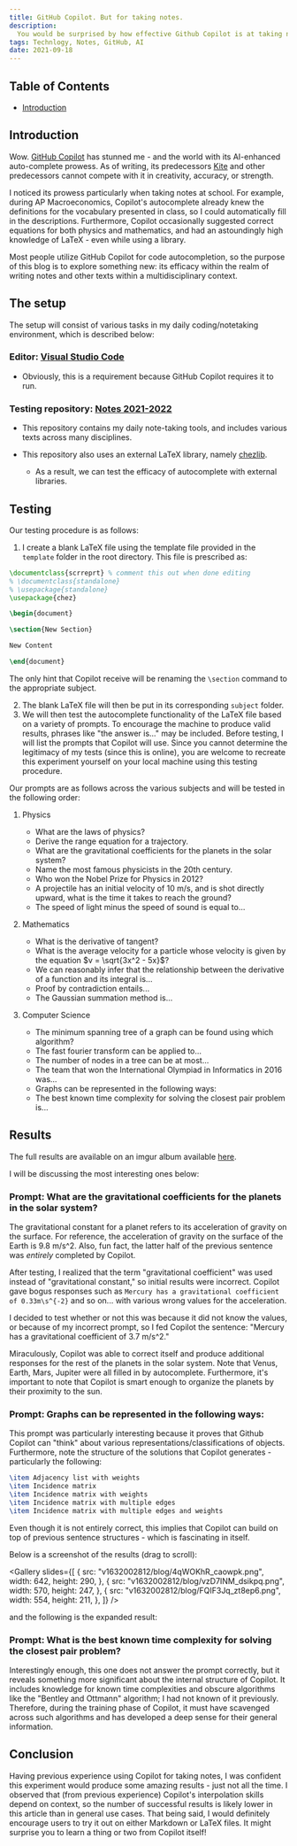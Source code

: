 ```yaml
---
title: GitHub Copilot. But for taking notes.
description:
  You would be surprised by how effective Github Copilot is at taking notes.
tags: Technlogy, Notes, GitHub, AI
date: 2021-09-18
---
```


<NextImage
	src="v1631996704/resources_recitation_example_zen_qxxob8.gif"
	width={1920}
	height={1080}
/>

## Table of Contents

- [Introduction](##Introduction)

## Introduction

Wow. [GitHub Copilot](https://copilot.github.com/) has stunned me - and the
world with its AI-enhanced auto-complete prowess. As of writing, its
predecessors [Kite](https://kite.com) and other predecessors cannot compete with
it in creativity, accuracy, or strength.

I noticed its prowess particularly when taking notes at school. For example,
during AP Macroeconomics, Copilot's autocomplete already knew the definitions for
the vocabulary presented in class, so I could automatically fill in the
descriptions. Furthermore, Copilot occasionally suggested correct equations
for both physics and mathematics, and had an astoundingly high knowledge of
LaTeX - even while using a library.

Most people utilize GitHub Copilot for code autocompletion, so the purpose of
this blog is to explore something new: its efficacy within the realm of writing
notes and other texts within a multidisciplinary context.

## The setup

The setup will consist of various tasks in my daily coding/notetaking
environment, which is described below:

### Editor: **[Visual Studio Code](https://code.visualstudio.com/)**

- Obviously, this is a requirement because GitHub Copilot requires it to run.

### Testing repository: **[Notes 2021-2022](https://github.com/nwatx/Notes-2021-2022)**

- This repository contains my daily note-taking tools, and includes various
  texts across many disciplines.

- This repository also uses an external LaTeX library, namely
  [chezlib](https://github.com/chezbgone/chez-sty).
  - As a result, we can test the efficacy of autocomplete with external
    libraries.

## Testing

Our testing procedure is as follows:

1. I create a blank LaTeX file using the template file provided in the
   `template` folder in the root directory. This file is prescribed as:

```tex
\documentclass{scrreprt} % comment this out when done editing
% \documentclass{standalone}
% \usepackage{standalone}
\usepackage{chez}

\begin{document}

\section{New Section}

New Content

\end{document}
```

The only hint that Copilot receive will be renaming the `\section` command to
the appropriate subject.

2. The blank LaTeX file will then be put in its corresponding `subject` folder.
3. We will then test the autocomplete functionality of the LaTeX file based on a
   variety of prompts. To encourage the machine to produce valid results,
   phrases like "the answer is..." may be included. Before testing, I will list
   the prompts that Copilot will use. Since you cannot determine the legitimacy
   of my tests (since this is online), you are welcome to recreate this
   experiment yourself on your local machine using this testing procedure.

Our prompts are as follows across the various subjects and will be tested in the
following order:

1. Physics

   - What are the laws of physics?
   - Derive the range equation for a trajectory.
   - What are the gravitational coefficients for the planets in the solar
     system?
   - Name the most famous physicists in the 20th century.
   - Who won the Nobel Prize for Physics in 2012?
   - A projectile has an initial velocity of $10$ m/s, and is shot directly
     upward, what is the time it takes to reach the ground?
   - The speed of light minus the speed of sound is equal to...

2. Mathematics

   - What is the derivative of tangent?
   - What is the average velocity for a particle whose velocity is given by the
     equation $v = \sqrt{3x^2 - 5x}$?
   - We can reasonably infer that the relationship between the derivative of a
     function and its integral is...
   - Proof by contradiction entails...
   - The Gaussian summation method is...

3. Computer Science

   - The minimum spanning tree of a graph can be found using which algorithm?
   - The fast fourier transform can be applied to...
   - The number of nodes in a tree can be at most...
   - The team that won the International Olympiad in Informatics in 2016 was...
   - Graphs can be represented in the following ways:
   - The best known time complexity for solving the closest pair problem is...

## Results

The full results are available on an imgur album available
[here](https://imgur.com/a/zES3rTA).

I will be discussing the most interesting ones below:

### Prompt: What are the gravitational coefficients for the planets in the solar system?

The gravitational constant for a planet refers to its acceleration of gravity on
the surface. For reference, the acceleration of gravity on the surface of the
Earth is 9.8 m/s^2. Also, fun fact, the latter half of the previous sentence was
_entirely_ completed by Copilot.

After testing, I realized that the term "gravitational coefficient" was used
instead of "gravitational constant," so initial results were incorrect. Copilot
gave bogus responses such as
`Mercury has a gravitational coefficient of 0.33m\s^{-2}` and so on... with
various wrong values for the acceleration.

I decided to test whether or not this was because it did not know the values, or
because of my incorrect prompt, so I fed Copilot the sentence: "Mercury has a
gravitational coefficient of $3.7$ m/s^2."

Miraculously, Copilot was able to correct itself and produce additional
responses for the rest of the planets in the solar system. Note that Venus,
Earth, Mars, Jupiter were all filled in by autocomplete. Furthermore, it's
important to note that Copilot is smart enough to organize the planets by their
proximity to the sun.

<NextImage
	src="v1632000577/blog/y9DE4zY_fkcke2.png"
	width={1387}
	height={470}
/>

### Prompt: Graphs can be represented in the following ways:

This prompt was particularly interesting because it proves that Github Copilot
can "think" about various representations/classifications of objects.
Furthermore, note the structure of the solutions that Copilot generates -
particularly the following:

```tex
\item Adjacency list with weights
\item Incidence matrix
\item Incidence matrix with weights
\item Incidence matrix with multiple edges
\item Incidence matrix with multiple edges and weights
```

Even though it is not entirely correct, this implies that Copilot can build on
top of previous sentence structures - which is fascinating in itself.

Below is a screenshot of the results (drag to scroll):

<Gallery
	slides={[
		{
			src: "v1632002812/blog/4qWOKhR_caowpk.png",
			width: 642,
			height: 290,
		},
		{
			src: "v1632002812/blog/vzD7INM_dsikpq.png",
			width: 570,
			height: 247,
		},
		{
			src: "v1632002812/blog/FQIF3Jq_zt8ep6.png",
			width: 554,
			height: 211,
		},
	]}
/>

and the following is the expanded result:

<NextImage src="v1632003464/blog/W4ZX5ub_so04uj.png" width={663} height={789} />

### Prompt: What is the best known time complexity for solving the closest pair problem?

Interestingly enough, this one does not answer the prompt correctly, but it
reveals something more significant about the internal structure of Copilot. It
includes knowledge for known time complexities and obscure algorithms like the
"Bentley and Ottmann" algorithm; I had not known of it previously. Therefore,
during the training phase of Copilot, it must have scavenged across such
algorithms and has developed a deep sense for their general information.

<NextImage
	src="v1632003920/blog/IzjbQFC_ouwneh.png"
	width={1138}
	height={1016}
/>

## Conclusion

Having previous experience using Copilot for taking notes, I was confident this
experiment would produce some amazing results - just not all the time. I
observed that (from previous experience) Copilot's interpolation skills depend
on context, so the number of successful results is likely lower in this article
than in general use cases. That being said, I would definitely encourage users
to try it out on either Markdown or LaTeX files. It might surprise you to learn
a thing or two from Copilot itself!